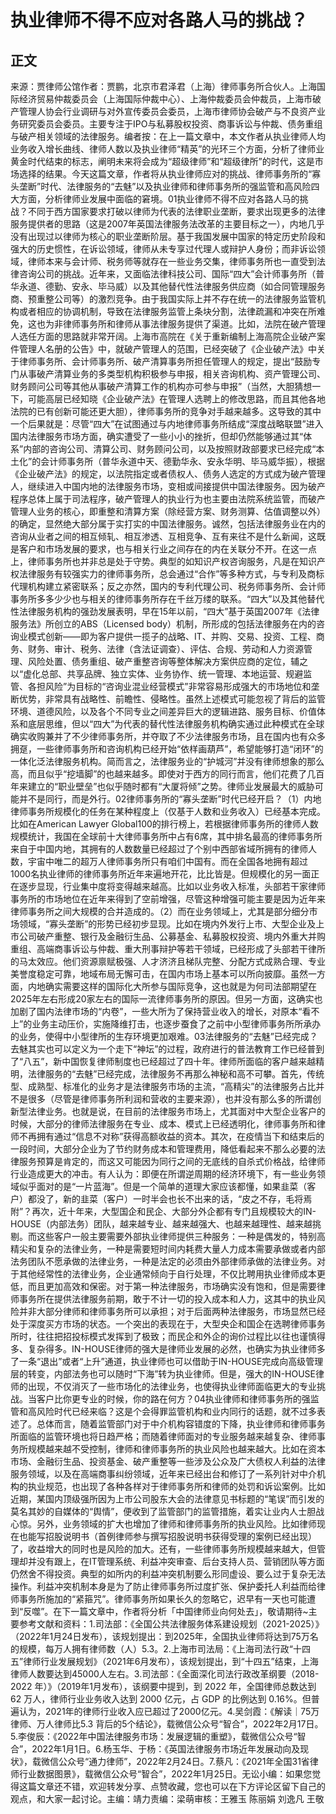 # 执业律师不得不应对各路人马的挑战？
## 正文
来源：贾律师公馆作者：贾鹏，北京市君泽君（上海）律师事务所合伙人。上海国际经济贸易仲裁委员会（上海国际仲裁中心）、上海仲裁委员会仲裁员，上海市破产管理人协会行业调研与对外宣传委员会委员，上海市律师协会破产与不良资产业务研究委员会委员。主要专注于IPO与私募股权投资、商事诉讼与仲裁、债务重组与破产相关领域的法律服务。编者按：在上一篇文章中，本文作者从执业律师人均业务收入增长曲线、律师人数以及执业律师“精英”的光环三个方面，分析了律师业黄金时代结束的标志，阐明未来将会成为“超级律师”和“超级律所”的时代，这是市场选择的结果。今天这篇文章，作者将从执业律师应对的挑战、律师事务所的“寡头垄断”时代、法律服务的“去魅”以及执业律师和律师事务所的强监管和高风险四大方面，分析律师业发展中面临的窘境。01执业律师不得不应对各路人马的挑战？不同于西方国家要求打破以律师为代表的法律职业垄断，要求出现更多的法律服务提供者的思路（这是2007年英国法律服务法改革的主要目标之一），内地几乎没有出现过以律师为核心的职业垄断阶层。基于我国发展中国家的特定历史阶段和强大的历史惯性，在诉讼领域，律师从未专享过代理人或辩护人身份；而非诉讼领域，律师本来与会计师、税务师等就存在一些业务交集，律师事务所也一直受到法律咨询公司的挑战。近年来，又面临法律科技公司、国际“四大”会计师事务所（普华永道、德勤、安永、毕马威）以及其他替代性法律服务供应商（如合同管理服务商、预重整公司等）的激烈竞争。由于我国实际上并不存在统一的法律服务监管机构或者相应的协调机制，导致在法律服务监管上条块分割，法律疏漏和冲突在所难免，这也为非律师事务所和律师从事法律服务提供了渠道。比如，法院在破产管理人选任方面的思路就非常开阔。上海市高院在《关于重新编制上海高院企业破产案件管理人名册的公告》中，就破产管理人的范围，已经突破了《企业破产法》中关于律师事务所、会计师事务所、破产清算事务所担任管理人的规定，提出“鼓励专门从事破产清算业务的多类型机构积极参与申报，相关咨询机构、资产管理公司、财务顾问公司等其他从事破产清算工作的机构亦可参与申报”（当然，大胆猜想一下，可能高层已经知晓《企业破产法》在管理人选聘上的修改思路，而且其他各地法院的已有创新可能还更大胆），律师事务所的竞争对手越来越多。这导致的其中一个后果就是：尽管“四大”在试图通过与内地律师事务所结成“深度战略联盟”进入国内法律服务市场方面，确实遭受了一些小小的挫折，但却仍然能够通过其“体系”内部的咨询公司、清算公司、财务顾问公司，以及按照财政部要求已经完成“本土化”的会计师事务所（普华永道中天、德勤华永、安永华明、毕马威华振），根据《企业破产法》的规定，以法院指定或者债权人、债务人选定的方式成为破产管理人，继续进入中国内地的法律服务市场，变相或间接提供中国法律服务。因为破产程序总体上属于司法程序，破产管理人的执业行为也主要由法院系统监管，而破产管理人业务的核心，即重整和清算方案（除经营方案、财务测算、估值调整以外）的确定，显然绝大部分属于实打实的中国法律服务。诚然，包括法律服务业在内的咨询从业者之间的相互倾轧、相互渗透、互相竞争、互有来往不是什么新闻，这既是客户和市场发展的要求，也与相关行业之间存在的内在关联分不开。在这一点上，律师事务所也并非总是处于守势。典型的如知识产权咨询服务，凡是在知识产权法律服务有较强实力的律师事务所，总会通过“合作”等多种方式，与专利及商标代理机构建立紧密联系；反之亦然，国内的专利代理公司、税务师事务所、会计师事务所多多少少也与相关的律师事务所存在千丝万缕的联系。“四大”以及其他替代性法律服务机构的强劲发展表明，早在15年以前，“四大”基于英国2007年《法律服务法》所创立的ABS（Licensed body）机制，所形成的包括法律服务在内的咨询业模式创新——即为客户提供一揽子的战略、IT、并购、交易、投资、工程、商务、财务、审计、税务、法律（含法证调查）、评估、合规、劳动和人力资源管理、风险处置、债务重组、破产重整咨询等整体解决方案供应商的定位，辅之以“虚化总部、共享品牌、独立实体、业务协作、统一管理、本地运营、规避监管、各担风险”为目标的“咨询业混业经营模式”非常容易形成强大的市场地位和垄断优势，非常具有战略性、前瞻性、侵略性。虽然上述模式可能忽视了背后的监管环境、道德风险，以及各个不同专业之间差异巨大的逻辑进路、服务目标、价值体系和底层思维，但以“四大”为代表的替代性法律服务机构确实通过此种模式在全球确实收购兼并了不少律师事务所，并夺取了不少法律服务市场，且在国内也有众多拥趸，一些律师事务所和咨询机构已经开始“依样画葫芦”，希望能够打造“闭环”的一体化泛法律服务机构。简而言之，法律服务业的“护城河”并没有律师想象的那么高，而且似乎“挖墙脚”的也越来越多。即使对于西方的同行而言，他们花费了几百年来建立的“职业壁垒”也似乎随时都有“大厦将倾”之势。律师业发展最大的威胁可能并不是同行，而是外行。02律师事务所的“寡头垄断”时代已经开启？（1）内地律师事务所规模化的任务在某种程度上（仅基于人数和业务收入）已经基本完成。比如在American Lawyer Global100的排行榜上，若根据律师事务所的律师人数规模统计，我国在全球前十大律师事务所中占有6席，其中排名最高的律师事务所来自于中国内地，其拥有的人数数量已经超过了个别中西部省域所拥有的律师人数，宇宙中唯二的超万人律师事务所只有咱们中国有。而在全国各地拥有超过1000名执业律师的律师事务所近年来遍地开花，比比皆是。但规模化的另一面正在逐步显现，行业集中度将变得越来越高。比如以业务收入标准，头部若干家律师事务所的市场地位在近年来得到了空前增强，尽管这种增强可能主要是因为近年来律师事务所之间大规模的合并造成的。（2）而在业务领域上，尤其是部分细分市场领域，“寡头垄断”的形势已经初步显现。比如在境内外发行上市、大型企业及上市公司破产重整、银行及金融衍生品、公募基金、私募股权投资、境内外重大并购重组、高端商事诉讼与仲裁、重大刑事辩护等若干领域，已经形成了头部若干律所的马太效应。他们资源禀赋极强、人才济济且梯队完整、分配方式成熟合理、专业美誉度稳定可靠，地域布局无懈可击，在国内市场上基本可以所向披靡。虽然一方面，内地确实需要这样的国际化大所参与国际竞争，这也就是为何司法部期望在2025年左右形成20家左右的国际一流律师事务所的原因。但另一方面，这确实也加剧了国内法律市场的“内卷”，一些大所为了保持营业收入的增长，对原本“看不上”的业务主动压价，实施降维打击，也逐步蚕食了之前中小型律师事务所所承办的业务，使得中小型律所的生存环境更加艰难。03法律服务的“去魅”已经完成？去魅其实也可以定义为一个走下“神坛”的过程，政府进行的普法教育工作已经普到了“八五”，新中国恢复律师制度也已经超过了四十年。律师所面临的客户越来越精明，法律服务的“去魅”已经完成，法律服务不再那么神秘和高不可攀。首先，传统型、成熟型、标准化的业务才是法律服务市场的主流，“高精尖”的法律服务占比并不是很多（尽管是律师事务所利润和营收的主要来源），也并没有那么多的所谓创新型法律业务。也就是说，在目前的法律服务市场上，尤其面对中大型企业客户的时候，大部分的律师法律服务在专业、成本、模式上已经透明化，律师事务所和律师不再拥有通过“信息不对称”获得高额收益的资本。其次，在疫情当下和结束后的一段时间，大部分企业为了节约财务成本和管理费用，降低看起来不那么必要的法律服务预算是肯定的，而这又可能因为同行之间的无底线的自杀式价格战，给律师行业造成更大的冲击。有人认为：即便在所谓逆周期的经济环境下，有一些业务领域似乎面对的是“一片蓝海”。但是一个简单的道理大家应该都懂，如果韭菜（客户）都没了，新的韭菜（客户）一时半会也长不出来的话，“皮之不存，毛将焉附”？再次，近十年来，大型国企和民企、大部分外企都有专门且规模较大的IN-HOUSE（内部法务）团队，越来越专业、越来越强大、也越来越理性、越来越挑剔。而这些客户一般主要需要外部执业律师提供三种服务：一种是偶发的，特别高精尖和复杂的法律业务，一种是需要短时间内耗费大量人力成本需要承做或者内部法务团队不愿承做的法律业务，一种是法定的必须由外部律师承做的法律业务。对于其他经常性的法律业务，企业通常倾向于自行处理，不仅比聘用执业律师成本更低，而且更加高效和保密。对于第一种法律服务，市场确实没有饱和，但是需要律师事务所在提供法律服务前期，敢于不计一切的投入成本和人力，这其中的执业风险并非大部分律师和律师事务所可以承担；对于后面两种法律服务，市场显然已经处于深度买方市场的状态。一个突出的表现在于，大型央企和国企在选聘律师事务所时，往往把招投标模式发挥到了极致；而民企和外企的询价过程比以往也谨慎得多、复杂得多。IN-HOUSE律师的强大是律师业发展的必然，也确实为执业律师多了一条“退出”或者“上升”通道，执业律师也可以借助于IN-HOUSE完成向高级管理层的转变，内部法务也可以随时“下海”转为执业律师。但是，强大的IN-HOUSE律师的出现，不仅消灭了一些市场化的法律业务，也使得执业律师面临更大的专业挑战。当客户比你更专业的时候，你的路在何方？04执业律师和律师事务所的强监管和高风险时代已经来临？这是个会得罪监管机构和业内同行的话题，就不过多表述了。总体而言，随着监管部门对于中介机构容错度的下降，执业律师和律师事务所面临的监管环境也将日趋严格；而随着律师面对的专业服务越来越复杂、律师事务所规模越来越不受控制，律师和律师事务所的执业风险也越来越大。比如在资本市场、金融衍生品、投资基金、破产重整等一些涉及公众及广大债权人利益的法律服务领域，以及在高端商事纠纷领域，近年来已经出台和修订了一系列针对中介机构的执业规范，也出现了各种各样对于律师事务所和律师的处罚和诉讼案例。比如近期，某国内顶级强所因为上市公司股东大会的法律意见书标题的“笔误”而引发的莫名其妙的自媒体的“舆情”，便收到了监管部门的监管措施，着实让业内人士胆战心惊。另外，业务领域的扩大也增加了律师和律师事务所的执业风险。比如律师现在也能写招股说明书（首例律师参与撰写招股说明书获得受理的案例已经出现）了，收益增大的同时也是风险的加大。还有，一些律师事务所规模越来越大，但管理却并没有跟上，在IT管理系统、利益冲突审查、后台支持人员、营销团队等方面仍然舍不得投资。典型的如所内的利益冲突机制要么形同虚设、要么过于复杂无法操作。利益冲突机制本身是为了防止律师事务所过度扩张、保护委托人利益而给律师事务所施加的“紧箍咒”。律师事务所如果长久的忽略它，迟早有一天也可能遭到“反噬”。在下一篇文章中，作者将分析「中国律师业向何处去」，敬请期待~主要参考文献和资料：1.司法部：《全国公共法律服务体系建设规划（2021-2025）》（2022年1月24日发布），该规划提出：到2025年，全国执业律师将达到75万名的规模，每万人拥有律师数（人）5.3。2.上海市司法局：《上海司法行政“十四五”律师行业发展规划》（2021年6月发布），该规划提出，到“十四五”结束，上海律师人数要达到45000人左右。3.司法部：《全面深化司法行政改革纲要（2018-2022 年）》（2019年1月发布），该纲要中提到，到 2022 年，全国律师总数达到 62 万人，律师行业业务收入达到 2000 亿元，占 GDP 的比例达到 0.16%。但普遍认为，2021年的律师行业收入应已超过了2000亿元。4.吴剑霞：《解读｜75万律师、万人律师比5.3 背后的5个结论》，载微信公众号“智合”，2022年2月17日。5.李俊辰：《2022年中国法律服务市场：发展逻辑的重塑》，载微信公众号“智合”，2022年1月1日。6.杨玉华、于杨：《英国法律服务市场近年发展动向及现状》，载微信公众号“通力律师”，2022年2月24日。7.蔡凡：《2021年全国31省律师行业数据图景》，载微信公众号“智合”，2022年1月25日。无讼小编：如果您觉得这篇文章还不错，欢迎转发分享、点赞收藏，您也可以在下方评论区留下自己的观点，和大家一起讨论。主编：靖力责编：梁萌审核：王雅玉 陈丽娟 刘逸凡 王敬